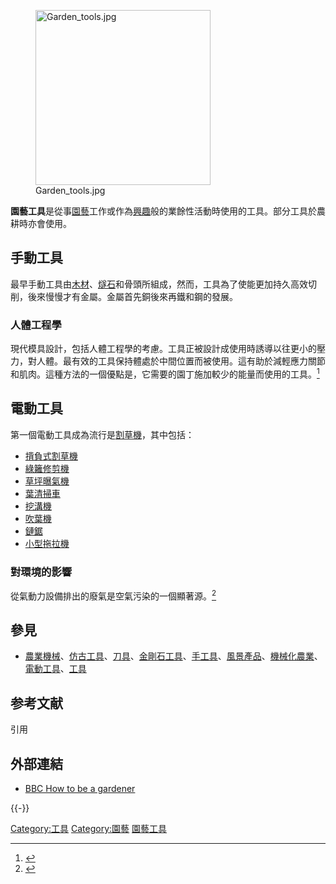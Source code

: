 [[File:Garden_tools.jpg|280px]]

'''園藝工具'''是從事[[園藝|園藝]]工作或作為[[興趣|興趣]]般的業餘性活動時使用的工具。部分工具於農耕時亦會使用。

== 手動工具 ==
最早手動工具由[[木材|木材]]、[[燧石|燧石]]和骨頭所組成，然而，工具為了使能更加持久高效切削，後來慢慢才有金屬。金屬首先銅後來再鐵和鋼的發展。

=== 人體工程學 ===
現代模具設計，包括人體工程學的考慮。工具正被設計成使用時誘導以往更小的壓力，對人體。最有效的工具保持體處於中間位置而被使用。這有助於減輕應力關節和肌肉。這種方法的一個優點是，它需要的園丁施加較少的能量而使用的工具。<ref>{{Cite web |url=http://www.garden.org/articles/articles.php?q=show&id=2451 |title=Garden Tools and Ergonomics |accessdate=2015-05-20 |archive-date=2016-03-05 |archive-url=https://web.archive.org/web/20160305182843/http://www.garden.org/articles/articles.php?q=show&id=2451 |dead-url=no }}</ref>

== 電動工具 ==
第一個電動工具成為流行是[[割草機|割草機]]，其中包括：

*[[揹負式割草機|揹負式割草機]]
*[[綠籬修剪機|綠籬修剪機]]
*[[草坪曝氣機|草坪曝氣機]]
*[[葉清掃車|葉清掃車]]
*[[挖溝機|挖溝機]]
*[[吹葉機|吹葉機]]
*[[鏈鋸|鏈鋸]]
*[[小型拖拉機|小型拖拉機]]

=== 對環境的影響 ===
從氣動力設備排出的廢氣是空氣污染的一個顯著源。<ref>{{Cite web |url=http://www.epa.gov/air/community/details/yardequip.html |title=Lawn Equipment Improving Air Quality in Your Community |accessdate=2015-05-20 |archive-date=2009-04-28 |archive-url=https://web.archive.org/web/20090428102707/http://www.epa.gov/air/community/details/yardequip.html |dead-url=no }}</ref>

== 參見 ==
*[[農業機械|農業機械]]、[[仿古工具|仿古工具]]、[[刀具|刀具]]、[[金剛石工具|金剛石工具]]、[[手工具|手工具]]、[[風景產品|風景產品]]、[[機械化農業|機械化農業]]、[[電動工具|電動工具]]、[[工具|工具]]

== 参考文献 ==
; 引用
{{Reflist|30em}}

== 外部連結 ==
*[http://www.bbc.co.uk/gardening/htbg/module5/tools.shtml BBC How to be a gardener] {{Wayback|url=http://www.bbc.co.uk/gardening/htbg/module5/tools.shtml |date=20200815121841 }}

{{-}}
{{園藝工具}}
{{園藝}}

[[Category:工具|Category:工具]]
[[Category:園藝|Category:園藝]]
[[Category:園藝工具|]]